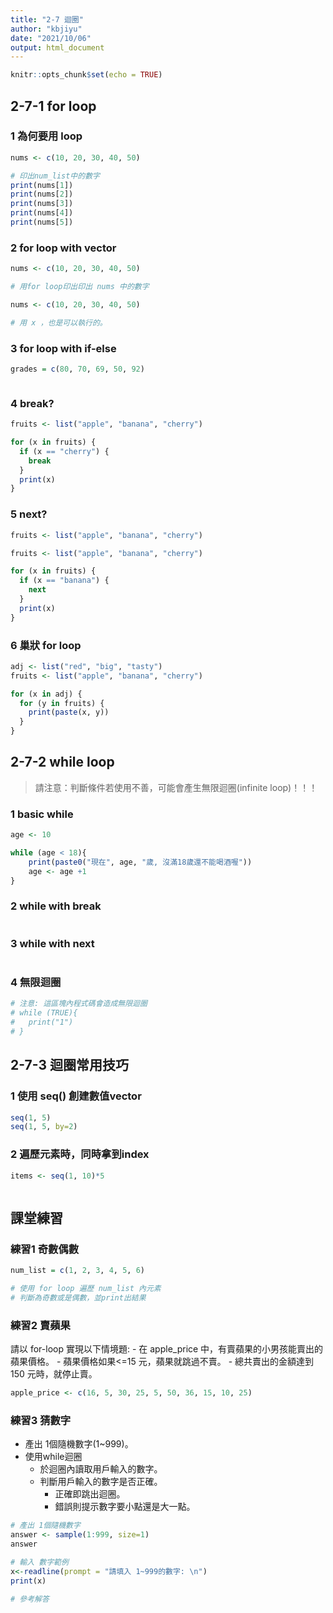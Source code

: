 ---
title: "2-7 迴圈"
author: "kbjiyu"
date: "2021/10/06"
output: html_document
---

```{r setup, include=FALSE}
knitr::opts_chunk$set(echo = TRUE)
```

## 2-7-1 for loop

### 1 為何要用 loop
```{r}
nums <- c(10, 20, 30, 40, 50)

# 印出num_list中的數字
print(nums[1])
print(nums[2])
print(nums[3])
print(nums[4])
print(nums[5])

```

### 2 for loop with vector
```{r}
nums <- c(10, 20, 30, 40, 50)

# 用for loop印出印出 nums 中的數字


```

```{r}
nums <- c(10, 20, 30, 40, 50)

# 用 x ，也是可以執行的。


```

### 3 for loop with if-else
```{r}

grades = c(80, 70, 69, 50, 92)



```

### 4 break?
```{r}

fruits <- list("apple", "banana", "cherry")

for (x in fruits) {
  if (x == "cherry") {
    break
  }
  print(x)
}

```

### 5 next?
```{r}

fruits <- list("apple", "banana", "cherry")

fruits <- list("apple", "banana", "cherry")

for (x in fruits) {
  if (x == "banana") {
    next
  }
  print(x)
}

```

### 6 巢狀 for loop
```{r}

adj <- list("red", "big", "tasty")
fruits <- list("apple", "banana", "cherry")

for (x in adj) {
  for (y in fruits) {
    print(paste(x, y))
  }
}

```

## 2-7-2 while loop

> 請注意：判斷條件若使用不善，可能會產生無限迴圈(infinite loop)！！！

### 1 basic while
```{r}
age <- 10

while (age < 18){
    print(paste0("現在", age, "歲, 沒滿18歲還不能喝酒喔"))
    age <- age +1
}

```

### 2 while with break
```{r}


```

### 3 while with next
```{r}


```

### 4 無限迴圈
```{r}
# 注意: 這區塊內程式碼會造成無限迴圈
# while (TRUE){
#   print("1")
# }

```

## 2-7-3 迴圈常用技巧

### 1 使用 seq() 創建數值vector
```{r}

seq(1, 5)
seq(1, 5, by=2)

```

### 2 遍歷元素時，同時拿到index
```{r}

items <- seq(1, 10)*5



```

## 課堂練習

### 練習1 奇數偶數
```{r}

num_list = c(1, 2, 3, 4, 5, 6)

# 使用 for loop 遍歷 num_list 內元素
# 判斷為奇數或是偶數，並print出結果


```

### 練習2 賣蘋果

請以 for-loop 實現以下情境題:
- 在 apple_price 中，有賣蘋果的小男孩能賣出的蘋果價格。
- 蘋果價格如果<=15 元，蘋果就跳過不賣。
- 總共賣出的金額達到 150 元時，就停止賣。


```{r}
apple_price <- c(16, 5, 30, 25, 5, 50, 36, 15, 10, 25)

```

### 練習3 猜數字

- 產出 1個隨機數字(1~999)。
- 使用while迴圈
  - 於迴圈內讀取用戶輸入的數字。
  - 判斷用戶輸入的數字是否正確。
    - 正確即跳出迴圈。
    - 錯誤則提示數字要小點還是大一點。

```{r}
# 產出 1個隨機數字
answer <- sample(1:999, size=1)
answer

```
```{r}
# 輸入 數字範例
x<-readline(prompt = "請填入 1~999的數字: \n")
print(x)

```

```{r eval = FALSE}
# 參考解答
  
```
